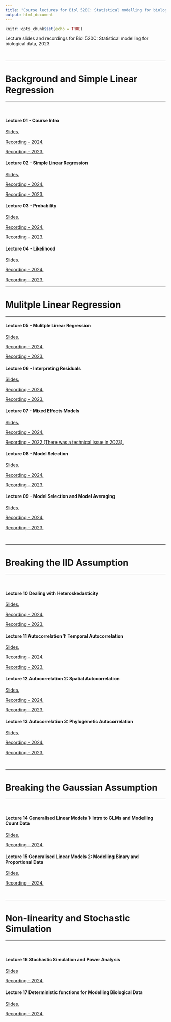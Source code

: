 ```yaml
---
title: "Course lectures for Biol 520C: Statistical modelling for biological data"
output: html_document
---
```

  
  ```r
knitr::opts_chunk$set(echo = TRUE)
```

Lecture slides and recordings for Biol 520C: Statistical modelling for biological data, 2023.

<br />

***
# Background and Simple Linear Regression
***
<br />

#### Lecture 01 - Course Intro

<a href="Lectures/Course_Intro.pdf" target="_blank">Slides.</a>

<a href="https://ubc.zoom.us/rec/share/08AoqO1QiyE-6nJNUo6zVg6Qu4d55fYClNpVOvMLyv_e0KHvAa2DX0nc5Bu1Ap3c.j1ofp1GZoXRK4DOO" target="_blank">Recording - 2024.</a>

<a href="https://ubc.zoom.us/rec/share/LhYPK9kO0J2msQ_o4AOuCYj5Uqlmj58nvCn0BiRGaRI1ZD1SOcEG3Dyu3aBNuJA6.Ub0iqzTk___JOq76" target="_blank">Recording - 2023.</a>

#### Lecture 02 - Simple Linear Regression

<a href="Lectures/02_Regression.pdf" target="_blank">Slides.</a>

<a href="https://ubc.zoom.us/rec/share/upK1SbC0VlG4RVpSu-VjCsHQrmj3zA-y8-bDbSbTZtdL7pMTbx2CHGJjlLSSKJGl.t5zaGXXwnBCwAfVt" target="_blank">Recording - 2024.</a>

<a href="https://ubc.zoom.us/rec/share/bFo0zeOrw1kNqdHZz7cthoyeez1Iv1eqRpomtTQEn2HbechNlTCkIAH_zOAXuqXG.kq-f3DNJrsgDUlIQ?startTime=1673625942000" target="_blank">Recording - 2023.</a>

#### Lecture 03 - Probability

<a href="Lectures/03_Probability.pdf" target="_blank">Slides.</a>

<a href="https://ubc.zoom.us/rec/share/x0et1cQXeQWlBmgiBdepHxj2uWW8T1VsbPYuQhgTsnrFKjBREu-noxyA9cyxhOty.32mvJ4I7nfgoI6IJ" target="_blank">Recording - 2024.</a>

<a href="https://ubc.zoom.us/rec/share/HJqt-WkM4sQnfR79YrWxfxNoZO9_GpWQnSu1G73yc7JvoCHOeaYaQrta16eLxkHU.nbpvWrU5avB-dQXz" target="_blank">Recording - 2023.</a>


#### Lecture 04 - Likelihood

<a href="Lectures/04_Likelihood.pdf" target="_blank">Slides. </a>

<a href="https://ubc.zoom.us/rec/share/T8NXeQ8sgd0-wC4HrmWMvhvevorZFJAmB73EqyOp6e-6k6kQBYb7fZltqJ9eFHww.Wf4E-pV9djzNZXpD" target="_blank">Recording - 2024.</a>

<a href="https://ubc.zoom.us/rec/share/XuV_dXMZ38hwfNr06jNqP3Io8PAW76J2Cbxqi0vxQIWz700QwvvnFON4UQL0Bi47.q8FpHpXRReF4-Hyt" target="_blank">Recording - 2023.</a>


***
# Mulitple Linear Regression
***

#### Lecture 05 - Mulitple Linear Regression

<a href="Lectures/05_Multiple_Linear_Regression.pdf" target="_blank">Slides. </a>

<a href="https://ubc.zoom.us/rec/share/CrK0Za8bLB0ITZL0XlFDKBcPzfIo-aSm5yCj8wj4qpVmFfAlqYAbujX5TIbb8Fjl.n6uLbU-1apWLg6rE" target="_blank">Recording - 2024.</a>

<a href="https://ubc.zoom.us/rec/share/aXsD4vfEv-I8RGgnECHoIh-pvy_niveq2YquHuMaphZIozSMSPc7AYTHQ6EAMV5-.jkxdJtyeTWbVJNSA" target="_blank">Recording - 2023.</a>

#### Lecture 06 - Interpreting Residuals

<a href="Lectures/06_Residuals.pdf" target="_blank">Slides. </a>

<a href="https://ubc.zoom.us/rec/share/k5KgDaSs8obAxt6pCm8sb-seqrqVmGfhWvuq3PoMqQ2kAITKAr2bYGwAKDoJgM3U.Z0p_OHVyUmjt7xJ6" target="_blank">Recording - 2024.</a>

<a href="https://ubc.zoom.us/rec/share/vEduJeGqKx6H-ZOW4RwzPop92Mhkmx5JO7EpwyOvaKpJ-u8-vPmcU01Ll7MQXsYw.zYMcWrFgF_960Q8m" target="_blank">Recording - 2023.</a>


#### Lecture 07 - Mixed Effects Models

<a href="Lectures/07_Mixed_Models.pdf" target="_blank">Slides. </a>

<a href="https://ubc.zoom.us/rec/share/fnKPSbZBeIDvE_njkpEnc_EBpAGyZRJtDcMdimYAy8hr6hIC7fIyJsxl2t4BMhpb.IOUdp9Buher_8mFf" target="_blank">Recording - 2024.</a> 

<a href="https://ubc.zoom.us/rec/share/m4wkZJoUxftCtobAI_mU7uvzhIIpobShuq7W3CUPtCEuIYy-fCquMK9_sTpSQUy_.MYQ0xYm47YpZotzr" target="_blank">Recording - 2022 (There was a technical issue in 2023).</a> 


#### Lecture 08 - Model Selection

<a href="Lectures/08_Model_Selection.pdf" target="_blank">Slides. </a>

<a href="https://ubc.zoom.us/rec/share/rFscZf5v1rppIhvduIB7OYDb7KYpdgqY1a6_RbRTiVJevn-nQnKdgY3DtdXLQk7R.aouKGYR3qoaa_jb4" target="_blank">Recording - 2024.</a> 

<a href="https://ubc.zoom.us/rec/share/ZoZkugUOxgGHFXWhwFwyOhcDyRlDL7Fze5uefyIO_8uS6eGyCTZNVKG4dli1GCV_.wY7-waxZtf81i7Wp" target="_blank">Recording - 2023.</a>

#### Lecture 09 - Model Selection and Model Averaging

<a href="Lectures/09_Model_Averaging.pdf" target="_blank">Slides. </a>

<a href="https://ubc.zoom.us/rec/share/-J2dSQ9Q3NRq6OHG5GrpvgRHDDezNjLayXKH0uIkyK48Fd_XDOCU5vaMwWCA82A.kwPRTEJQ3apyRt2k" target="_blank">Recording - 2024.</a> 

<a href="https://ubc.zoom.us/rec/share/bJPhLers-004vw2H0Itk1gtmvy-2hvDDOafFGBRqXJ7dbCARj5UR4pqeYEnz2gSO.Uo6Jiri-QPu6J4Ca" target="_blank">Recording - 2023.</a>

<br />

***
# Breaking the IID Assumption
***

<br />

#### Lecture 10 Dealing with Heteroskedasticity

<a href="Lectures/10_Heteroscedasticity.pdf" target="_blank">Slides. </a>

<a href="https://ubc.zoom.us/rec/share/rBar-aBMJ4-GcJCRhoRfOq5EA88C8xv7SRa1lFBsYS8pvMWe3Xao1HySxi_kL8AM.YnP4MCHY9UX-aH6f" target="_blank">Recording - 2024.</a> 

<a href="https://ubc.zoom.us/rec/share/YDIEtUiXpzuN9AU0lMN487C9jC3-jQex95vKBFAC4aUwt9jdc2ydALH0rj6vSI55.6ZAnCkUwQPquLdvy?startTime=1676045128000" target="_blank">Recording - 2023.</a>

#### Lecture 11 Autocorrelation 1: Temporal Autocorrelation

<a href="Lectures/11_Autocorrelation_1.pdf" target="_blank">Slides. </a>

<a href="https://ubc.zoom.us/rec/share/-g59WPlmj3OWdzOcrdr7efmMnWQbjP_GdabVaEkNeZbJQ9ITIbjFcWL3w9O48Hx4.Mg8QTPW76KgE5PAx" target="_blank">Recording - 2024.</a> 

<a href="https://ubc.zoom.us/rec/share/EcyI5lYNSfFi6v0mgxHyOliGCjbG-IDPB-omP4KOIqvMGIYZCRvhGab7V_NxX-nD.yXorLt_j5_xmDd2z?startTime=1676477167000" target="_blank">Recording - 2023.</a>

#### Lecture 12 Autocorrelation 2: Spatial Autocorrelation

<a href="Lectures/12_Autocorrelation_2.pdf" target="_blank">Slides. </a>

<a href="https://ubc.zoom.us/rec/share/wmk_9FEC0drgtX3UEmYBvYI6HBvAGWdKziRI3uTDTODBl8angNfAnoI2pxy85nNF.4N2OT0ihusBSbCqW?startTime=1709152247000" target="_blank">Recording - 2024.</a> 

<a href="https://ubc.zoom.us/rec/share/x1mSUUTy644GF3jhJTTm8ewmV1m1Q0nvscAVPk6eKCvfWOkovhd86ARqfIPlBqKg.1gbg5vvPDw_IJAtP?startTime=1676649882000" target="_blank">Recording - 2023.</a>

#### Lecture 13 Autocorrelation 3: Phylogenetic Autocorrelation

<a href="Lectures/13_Autocorrelation_3.pdf" target="_blank">Slides. </a>

<a href="https://ubc.zoom.us/rec/share/-P8ox4IzdYnGQCuoCh1Kggl-OGg1pSMfiajPBNuVEIxVYOQmGBIiTHfIlgvxk4yT.hMT74VQFf1-Kxvxq" target="_blank">Recording - 2024.</a>

<a href="https://ubc.zoom.us/rec/share/0NsYixXNGMb3xBKtTCwEpS5jb57Y1bgQrFCIpUn1mPFISxs-mxLWouLx9av05cmv.MAs7d21er4RhUqqn?startTime=1677859471000" target="_blank">Recording - 2023.</a>

<br />

***
# Breaking the Gaussian Assumption
***

<br />

#### Lecture 14 Generalised Linear Models 1: Intro to GLMs and Modelling Count Data

<a href="Lectures/14_GLMs_1.pdf" target="_blank">Slides. </a>

<a href="https://ubc.zoom.us/rec/share/8JjLplssVbGjmhpW_h1Xf0uBNBsdj9My83sp4S_zVAAqiLLgtyV1PmPNZwZUfc6k.Z-vgBBtPGspEhm2L" target="_blank">Recording - 2024.</a>


#### Lecture 15 Generalised Linear Models 2: Modelling Binary and Proportional Data

<a href="Lectures/15_GLMs_2.pdf" target="_blank">Slides. </a>

<a href="https://ubc.zoom.us/rec/share/SoA9CbI8RUW4aVzI3Z707dJejpOkjqP7f4SkeRxqgDWICcuH9S3TQg-BhjA6Y5ZM.7q1hsaasglqjdXzo" target="_blank">Recording - 2024.</a>

<br />

***
# Non-linearity and Stochastic Simulation
***

<br />

#### Lecture 16 Stochastic Simulation and Power Analysis

<a href="Lectures/16_Stochastic_Simulation.pdf" target="_blank">Slides </a>

<a href="https://ubc.zoom.us/rec/share/mP-0QCW8S7v8rR04V8jmc5HaAUX52JclkdyDUotrT2-EL6VAXGXejBZfPbpcNL0I.8zOy1XgGwfOOr1qo" target="_blank">Recording - 2024.</a>

#### Lecture 17 Deterministic functions for Modelling Biological Data 

<a href="Lectures/17_NonLinearity.pdf" target="_blank">Slides. </a>

<a href="https://ubc.zoom.us/rec/share/W03uJ9sWiIw7s9EJtg56XdCLiTPyK2cKngtBiv7RGA-nqi8-ni2PJnYQnyK-TeLp.s9MLL5gqSxEfmeQ0" target="_blank">Recording - 2024.</a>
